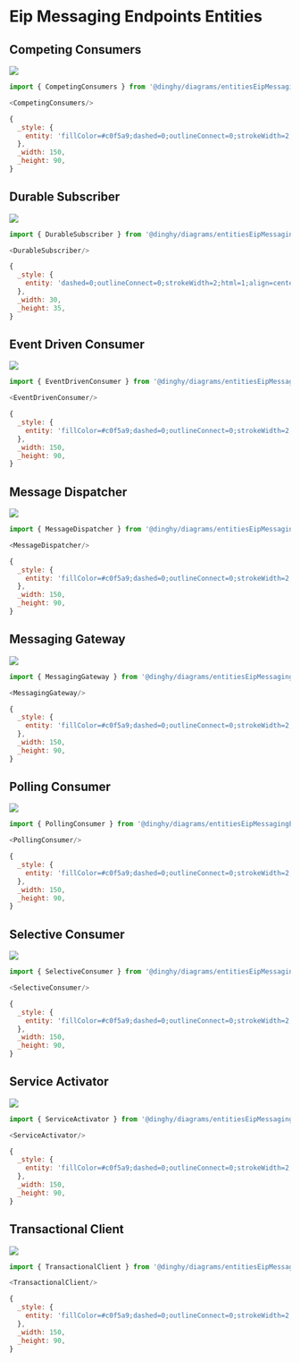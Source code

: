 
# Eip Messaging Endpoints Entities


## Competing Consumers

<Tabs>
  <TabItem value="Preview">

![](./competing-consumers.png#drawio)

  </TabItem>
  <TabItem value="Usage">
    
```js
import { CompetingConsumers } from '@dinghy/diagrams/entitiesEipMessagingEndpoints'

<CompetingConsumers/>
```

  </TabItem>
  <TabItem value="Definition">
    
```js
{
  _style: {
    entity: 'fillColor=#c0f5a9;dashed=0;outlineConnect=0;strokeWidth=2;html=1;align=center;fontSize=8;verticalLabelPosition=bottom;verticalAlign=top;shape=mxgraph.eip.competing_consumers;',
  },
  _width: 150,
  _height: 90,
}
```

  </TabItem>
</Tabs>


## Durable Subscriber

<Tabs>
  <TabItem value="Preview">

![](./durable-subscriber.png#drawio)

  </TabItem>
  <TabItem value="Usage">
    
```js
import { DurableSubscriber } from '@dinghy/diagrams/entitiesEipMessagingEndpoints'

<DurableSubscriber/>
```

  </TabItem>
  <TabItem value="Definition">
    
```js
{
  _style: {
    entity: 'dashed=0;outlineConnect=0;strokeWidth=2;html=1;align=center;fontSize=8;verticalLabelPosition=bottom;verticalAlign=top;shape=mxgraph.eip.durable_subscriber;fillColor=#a0a0a0;',
  },
  _width: 30,
  _height: 35,
}
```

  </TabItem>
</Tabs>


## Event Driven Consumer

<Tabs>
  <TabItem value="Preview">

![](./event-driven-consumer.png#drawio)

  </TabItem>
  <TabItem value="Usage">
    
```js
import { EventDrivenConsumer } from '@dinghy/diagrams/entitiesEipMessagingEndpoints'

<EventDrivenConsumer/>
```

  </TabItem>
  <TabItem value="Definition">
    
```js
{
  _style: {
    entity: 'fillColor=#c0f5a9;dashed=0;outlineConnect=0;strokeWidth=2;html=1;align=center;fontSize=8;verticalLabelPosition=bottom;verticalAlign=top;shape=mxgraph.eip.event_driven_consumer;',
  },
  _width: 150,
  _height: 90,
}
```

  </TabItem>
</Tabs>


## Message Dispatcher

<Tabs>
  <TabItem value="Preview">

![](./message-dispatcher.png#drawio)

  </TabItem>
  <TabItem value="Usage">
    
```js
import { MessageDispatcher } from '@dinghy/diagrams/entitiesEipMessagingEndpoints'

<MessageDispatcher/>
```

  </TabItem>
  <TabItem value="Definition">
    
```js
{
  _style: {
    entity: 'fillColor=#c0f5a9;dashed=0;outlineConnect=0;strokeWidth=2;html=1;align=center;fontSize=8;verticalLabelPosition=bottom;verticalAlign=top;shape=mxgraph.eip.message_dispatcher;',
  },
  _width: 150,
  _height: 90,
}
```

  </TabItem>
</Tabs>


## Messaging Gateway

<Tabs>
  <TabItem value="Preview">

![](./messaging-gateway.png#drawio)

  </TabItem>
  <TabItem value="Usage">
    
```js
import { MessagingGateway } from '@dinghy/diagrams/entitiesEipMessagingEndpoints'

<MessagingGateway/>
```

  </TabItem>
  <TabItem value="Definition">
    
```js
{
  _style: {
    entity: 'fillColor=#c0f5a9;dashed=0;outlineConnect=0;strokeWidth=2;html=1;align=center;fontSize=8;verticalLabelPosition=bottom;verticalAlign=top;shape=mxgraph.eip.messaging_gateway;',
  },
  _width: 150,
  _height: 90,
}
```

  </TabItem>
</Tabs>


## Polling Consumer

<Tabs>
  <TabItem value="Preview">

![](./polling-consumer.png#drawio)

  </TabItem>
  <TabItem value="Usage">
    
```js
import { PollingConsumer } from '@dinghy/diagrams/entitiesEipMessagingEndpoints'

<PollingConsumer/>
```

  </TabItem>
  <TabItem value="Definition">
    
```js
{
  _style: {
    entity: 'fillColor=#c0f5a9;dashed=0;outlineConnect=0;strokeWidth=2;html=1;align=center;fontSize=8;verticalLabelPosition=bottom;verticalAlign=top;shape=mxgraph.eip.polling_consumer;',
  },
  _width: 150,
  _height: 90,
}
```

  </TabItem>
</Tabs>


## Selective Consumer

<Tabs>
  <TabItem value="Preview">

![](./selective-consumer.png#drawio)

  </TabItem>
  <TabItem value="Usage">
    
```js
import { SelectiveConsumer } from '@dinghy/diagrams/entitiesEipMessagingEndpoints'

<SelectiveConsumer/>
```

  </TabItem>
  <TabItem value="Definition">
    
```js
{
  _style: {
    entity: 'fillColor=#c0f5a9;dashed=0;outlineConnect=0;strokeWidth=2;html=1;align=center;fontSize=8;verticalLabelPosition=bottom;verticalAlign=top;shape=mxgraph.eip.selective_consumer;',
  },
  _width: 150,
  _height: 90,
}
```

  </TabItem>
</Tabs>


## Service Activator

<Tabs>
  <TabItem value="Preview">

![](./service-activator.png#drawio)

  </TabItem>
  <TabItem value="Usage">
    
```js
import { ServiceActivator } from '@dinghy/diagrams/entitiesEipMessagingEndpoints'

<ServiceActivator/>
```

  </TabItem>
  <TabItem value="Definition">
    
```js
{
  _style: {
    entity: 'fillColor=#c0f5a9;dashed=0;outlineConnect=0;strokeWidth=2;html=1;align=center;fontSize=8;verticalLabelPosition=bottom;verticalAlign=top;shape=mxgraph.eip.service_activator;',
  },
  _width: 150,
  _height: 90,
}
```

  </TabItem>
</Tabs>


## Transactional Client

<Tabs>
  <TabItem value="Preview">

![](./transactional-client.png#drawio)

  </TabItem>
  <TabItem value="Usage">
    
```js
import { TransactionalClient } from '@dinghy/diagrams/entitiesEipMessagingEndpoints'

<TransactionalClient/>
```

  </TabItem>
  <TabItem value="Definition">
    
```js
{
  _style: {
    entity: 'fillColor=#c0f5a9;dashed=0;outlineConnect=0;strokeWidth=2;html=1;align=center;fontSize=8;verticalLabelPosition=bottom;verticalAlign=top;shape=mxgraph.eip.transactional_client;',
  },
  _width: 150,
  _height: 90,
}
```

  </TabItem>
</Tabs>

